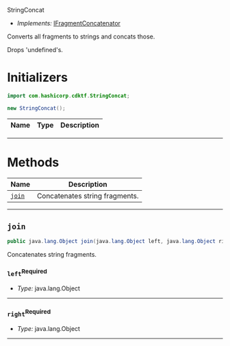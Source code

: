  StringConcat <a name="StringConcat" id="cdktf.StringConcat"></a>

- *Implements:* <a href="#cdktf.IFragmentConcatenator">IFragmentConcatenator</a>

Converts all fragments to strings and concats those.

Drops 'undefined's.

# Initializers <a name="Initializers" id="cdktf.StringConcat.Initializer"></a>

```java
import com.hashicorp.cdktf.StringConcat;

new StringConcat();
```

| **Name** | **Type** | **Description** |
| --- | --- | --- |

---

# Methods <a name="Methods" id="Methods"></a>

| **Name** | **Description** |
| --- | --- |
| <code><a href="#cdktf.StringConcat.join">join</a></code> | Concatenates string fragments. |

---

## `join` <a name="join" id="cdktf.StringConcat.join"></a>

```java
public java.lang.Object join(java.lang.Object left, java.lang.Object right)
```

Concatenates string fragments.

### `left`<sup>Required</sup> <a name="left" id="cdktf.StringConcat.join.parameter.left"></a>

- *Type:* java.lang.Object

---

### `right`<sup>Required</sup> <a name="right" id="cdktf.StringConcat.join.parameter.right"></a>

- *Type:* java.lang.Object

---



